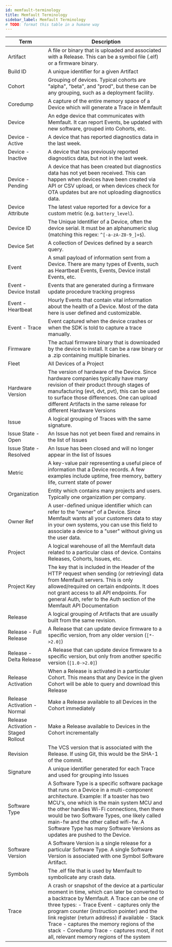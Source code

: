 ```yaml
---
id: memfault-terminology
title: Memfault Terminology
sidebar_label: Memfault Terminology
# TODO: format this table in a humane way
---
```


| Term                                                                   | Description                                                                                                                                                                                                                                                                                                                                                                                                                            |
| ---------------------------------------------------------------------- | -------------------------------------------------------------------------------------------------------------------------------------------------------------------------------------------------------------------------------------------------------------------------------------------------------------------------------------------------------------------------------------------------------------------------------------- |
| Artifact                                                               | A file or binary that is uploaded and associated with a Release. This can be a symbol file (.elf) or a firmware binary.                                                                                                                                                                                                                                                                                                                |
| Build ID                                                               | A unique identifier for a given Artifact                                                                                                                                                                                                                                                                                                                                                                                               |
| Cohort <a class="anchor-offset" name="cohort"></a>                     | Grouping of devices. Typical cohorts are "alpha", "beta", and "prod", but these can be any grouping, such as a deployment facility.                                                                                                                                                                                                                                                                                                    |
| Coredump                                                               | A capture of the entire memory space of a Device which will generate a Trace in Memfault                                                                                                                                                                                                                                                                                                                                               |
| Device                                                                 | An edge device that communicates with Memfault. It can report Events, be updated with new software, grouped into Cohorts, etc.                                                                                                                                                                                                                                                                                                         |
| Device - Active <a class="anchor-offset" name="device-active"></a>     | A device that has reported diagnostics data in the last week.                                                                                                                                                                                                                                                                                                                                                                          |
| Device - Inactive <a class="anchor-offset" name="device-inactive"></a> | A device that has previously reported diagnostics data, but not in the last week.                                                                                                                                                                                                                                                                                                                                                      |
| Device - Pending <a class="anchor-offset" name="device-pending"></a>   | A device that has been created but diagnostics data has not yet been received. This can happen when devices have been created via API or CSV upload, or when devices check for OTA updates but are not uploading diagnostics data.                                                                                                                                                                                                     |
| Device Attribute                                                       | The latest value reported for a device for a custom metric (e.g. `battery_level`).                                                                                                                                                                                                                                                                                                                                                     |
| Device ID                                                              | The Unique Identifier of a Device, often the device serial. It must be an alphanumeric slug (matching this regex: `^[-a-zA-Z0-9_]+$`).                                                                                                                                                                                                                                                                                                 |
| Device Set                                                             | A collection of Devices defined by a search query.                                                                                                                                                                                                                                                                                                                                                                                     |
| Event                                                                  | A small payload of information sent from a Device. There are many types of Events, such as Heartbeat Events, Events, Device install Events, etc.                                                                                                                                                                                                                                                                                       |
| Event - Device Install                                                 | Events that are generated during a firmware update procedure tracking progress                                                                                                                                                                                                                                                                                                                                                         |
| Event - Heartbeat                                                      | Hourly Events that contain vital information about the health of a Device. Most of the data here is user defined and customizable.                                                                                                                                                                                                                                                                                                     |
| Event - Trace                                                          | Event captured when the device crashes or when the SDK is told to capture a trace manually.                                                                                                                                                                                                                                                                                                                                            |
| Firmware                                                               | The actual firmware binary that is downloaded by the device to install. It can be a raw binary or a .zip containing multiple binaries.                                                                                                                                                                                                                                                                                                 |
| Fleet                                                                  | All Devices of a Project                                                                                                                                                                                                                                                                                                                                                                                                               |
| Hardware Version                                                       | The version of hardware of the Device. Since hardware companies typically have many revision of their product through stages of manufacturing (evt, dvt, pvt), this can be used to surface those differences. One can upload different Artifacts in the same release for different Hardware Versions                                                                                                                                   |
| Issue <a class="anchor-offset" name="issue"></a>                       | A logical grouping of Traces with the same signature.                                                                                                                                                                                                                                                                                                                                                                                  |
| Issue State - Open                                                     | An Issue has not yet been fixed and remains in the list of Issues                                                                                                                                                                                                                                                                                                                                                                      |
| Issue State - Resolved                                                 | An Issue has been closed and will no longer appear in the list of Issues                                                                                                                                                                                                                                                                                                                                                               |
| Metric                                                                 | A key-value pair representing a useful piece of information that a Device records. A few examples include uptime, free memory, battery life, current state of power                                                                                                                                                                                                                                                                    |
| Organization                                                           | Entity which contains many projects and users. Typically one organization per company.                                                                                                                                                                                                                                                                                                                                                 |
| Owner Ref                                                              | A user-defined unique identifier which can refer to the "owner" of a Device. Since Memfault wants all your customers data to stay in your own systems, you can use this field to associate a device to a "user" without giving us the user data.                                                                                                                                                                                       |
| Project                                                                | A logical warehouse of all the Memfault data related to a particular class of device. Contains Releases, Cohorts, Issues, etc.                                                                                                                                                                                                                                                                                                         |
| Project Key                                                            | The key that is included in the Header of the HTTP request when sending (or retrieving) data from Memfault servers. This is only allowed/required on certain endpoints. It does not grant access to all API endpoints. For general Auth, refer to the Auth section of the Memfault API Documentation                                                                                                                                   |
| Release                                                                | A logical grouping of Artifacts that are usually built from the same revision.                                                                                                                                                                                                                                                                                                                                                         |
| Release - Full Release                                                 | A Release that can update device firmware to a specific version, from any older version (`[*->2.0]`)                                                                                                                                                                                                                                                                                                                                   |
| Release - Delta Release                                                | A Release that can update device firmware to a specific version, but only from another specific version (`[1.0->2.0]`)                                                                                                                                                                                                                                                                                                                 |
| Release Activation                                                     | When a Release is activated in a particular Cohort. This means that any Device in the given Cohort will be able to query and download this Release                                                                                                                                                                                                                                                                                     |
| Release Activation - Normal                                            | Make a Release available to all Devices in the Cohort immediately                                                                                                                                                                                                                                                                                                                                                                      |
| Release Activation - Staged Rollout                                    | Make a Release available to Devices in the Cohort incrementally                                                                                                                                                                                                                                                                                                                                                                        |
| Revision                                                               | The VCS version that is associated with the Release. If using Git, this would be the SHA-1 of the commit.                                                                                                                                                                                                                                                                                                                              |
| Signature                                                              | A unique identifier generated for each Trace and used for grouping into Issues                                                                                                                                                                                                                                                                                                                                                         |
| Software Type                                                          | A Software Type is a specific software package that runs on a Device in a multi-component architecture. Example: If a toaster has two MCU's, one which is the main system MCU and the other handles Wi-Fi connections, then there would be two Software Types, one likely called main-fw and the other called wifi-fw. A Software Type has many Software Versions as updates are pushed to the Device.                                 |
| Software Version                                                       | A Software Version is a single release for a particular Software Type. A single Software Version is associated with one Symbol Software Artifact.                                                                                                                                                                                                                                                                                      |
| Symbols                                                                | The .elf file that is used by Memfault to symbolicate any crash data.                                                                                                                                                                                                                                                                                                                                                                  |
| Trace <a class="anchor-offset" name="trace"></a>                       | A crash or snapshot of the device at a particular moment in time, which can later be converted to a backtrace by Memfault. A Trace can be one of three types: - Trace Event - captures only the program counter (instruction pointer) and the link register (return address) if available - Stack Trace - captures the memory regions of the stack - Coredump Trace - captures most, if not all, relevant memory regions of the system |
